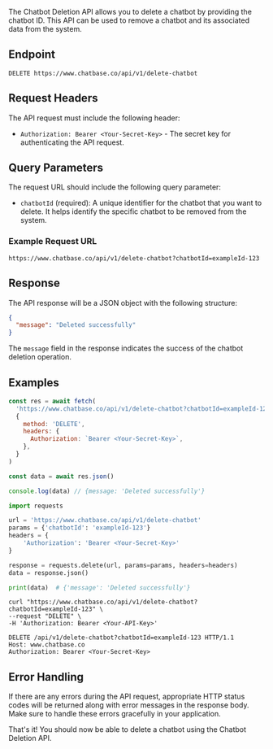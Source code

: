 The Chatbot Deletion API allows you to delete a chatbot by providing the chatbot ID. This API can be used to remove a chatbot and its associated data from the system.

## Endpoint

```
DELETE https://www.chatbase.co/api/v1/delete-chatbot
```

## Request Headers

The API request must include the following header:

- `Authorization: Bearer <Your-Secret-Key>` - The secret key for authenticating the API request.

## Query Parameters

The request URL should include the following query parameter:

- `chatbotId` (required): A unique identifier for the chatbot that you want to delete. It helps identify the specific chatbot to be removed from the system.

### Example Request URL

```
https://www.chatbase.co/api/v1/delete-chatbot?chatbotId=exampleId-123
```

## Response

The API response will be a JSON object with the following structure:

```json
{
  "message": "Deleted successfully"
}
```

The `message` field in the response indicates the success of the chatbot deletion operation.

## Examples

```javascript JavaScript
const res = await fetch(
  'https://www.chatbase.co/api/v1/delete-chatbot?chatbotId=exampleId-123',
  {
    method: 'DELETE',
    headers: {
      Authorization: `Bearer <Your-Secret-Key>`,
    },
  }
)

const data = await res.json()

console.log(data) // {message: 'Deleted successfully'}
```

```python
import requests

url = 'https://www.chatbase.co/api/v1/delete-chatbot'
params = {'chatbotId': 'exampleId-123'}
headers = {
    'Authorization': 'Bearer <Your-Secret-Key>'
}

response = requests.delete(url, params=params, headers=headers)
data = response.json()

print(data)  # {'message': 'Deleted successfully'}
```

```shell
curl "https://www.chatbase.co/api/v1/delete-chatbot?chatbotId=exampleId-123" \
--request "DELETE" \
-H 'Authorization: Bearer <Your-API-Key>'
```

```http
DELETE /api/v1/delete-chatbot?chatbotId=exampleId-123 HTTP/1.1
Host: www.chatbase.co
Authorization: Bearer <Your-Secret-Key>
```

## Error Handling

If there are any errors during the API request, appropriate HTTP status codes will be returned along with error messages in the response body. Make sure to handle these errors gracefully in your application.

That's it! You should now be able to delete a chatbot using the Chatbot Deletion API.
